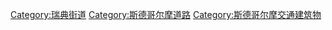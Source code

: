 [[Category:瑞典街道|Category:瑞典街道]]
[[Category:斯德哥尔摩道路|Category:斯德哥尔摩道路]]
[[Category:斯德哥尔摩交通建筑物|Category:斯德哥尔摩交通建筑物]]
